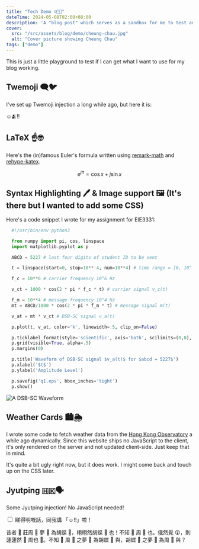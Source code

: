 ```yaml
---
title: "Tech Demo ☺️🧑‍💻"
dateTime: 2024-05-08T02:00+08:00
description: 'A "blog post" which serves as a sandbox for me to test and showcase what I can do with Astro.'
cover:
  src: "/src/assets/blog/demo/cheung-chau.jpg"
  alt: "Cover picture showing Cheung Chau"
tags: ["demo"]
---
```




This is just a little playground to test if I can get what I want to use for my blog working.

## Twemoji 🗨️🐦

I've set up Twemoji injection a long while ago, but here it is:

☺️🫂‼️

## LaTeX ☝️🤓

Here's the (in)famous Euler's formula written using [remark-math](https://github.com/remarkjs/remark-math/tree/main/packages/remark-math) and [rehype-katex](https://github.com/remarkjs/remark-math/tree/main/packages/rehype-katex).

$$
e^{j\pi} = \cos x + j \sin x
$$

## Syntax Highlighting 🖊️ & Image support 🖼️ (It's there but I wanted to add some CSS)

Here's a code snippet I wrote for my assignment for EIE3331:

```python
  #!/usr/bin/env python3

  from numpy import pi, cos, linspace
  import matplotlib.pyplot as p

  ABCD = 5227 # last four digits of student ID to be sent

  t = linspace(start=0, stop=10**-4, num=10**4) # time range = [0, 10^-4]

  f_c = 10**6 # carrier frequency 10^6 Hz

  v_ct = 1000 * cos(2 * pi * f_c * t) # carrier signal v_c(t)

  f_m = 10**4 # message frequency 10^4 Hz
  mt = ABCD/1000 * cos(2 * pi * f_m * t) # message signal m(t)

  v_at = mt * v_ct # DSB-SC signal v_a(t)

  p.plot(t, v_at, color='k', linewidth=.5, clip_on=False)

  p.ticklabel_format(style='scientific', axis='both', scilimits=(0,0), useMathText=True) # make the tick labels look less ugly
  p.grid(visible=True, alpha=.5)
  p.margins(0)

  p.title('Waveform of DSB-SC signal $v_a(t)$ for $abcd = 5227$')
  p.xlabel('$t$')
  p.ylabel('Amplitude Level')

  p.savefig('q1.eps', bbox_inches='tight')
  p.show()
```

![A DSB-SC Waveform](../../assets/blog/demo/dsb-sc.png)

## Weather Cards 🏙️🌦️

I wrote some code to fetch weather data from the [Hong Kong Observatory](https://www.hko.gov.hk/en/index.html) a while ago dynamically. Since this website ships no JavaScript to the client, it's only rendered on the server and not updated client-side. Just keep that in mind.

It's quite a bit ugly right now, but it does work. I might come back and touch up on the CSS later.

<div class="not-prose flex flex-col mx-auto w-[360px]">
  <WeatherInfo />
  <WeatherCard
    displayLocation="Cheung Sha Wan"
    API_URL="https://www.hko.gov.hk/PDADATA/locspc/data/gridData/0808_en.xml"
  />
  <WeatherCard displayLocation="Hung Hom" API_URL="https://www.hko.gov.hk/PDADATA/locspc/data/gridData/0906_en.xml" />
</div>

## Jyutping 🇭🇰🗣️

Some Jyutping injection! No JavaScript needed!

<input type="checkbox" class="toggle toggle-lg toggle-accent" id="jyutping-toggle" />

<Jyutping>
睇得明嘅話，同我講 「☺️‼️」啦！

昔者 📅 莊周 👴 夢 💭 為胡蝶 🦋，栩栩然胡蝶 🦋 也！不知 🤷 周 👴 也。俄然覺 😲，則蘧蘧然 🥴 周也 👴。不知 🤷 周 👴 之夢 💭 為胡蝶 🦋 與，胡蝶 🦋 之夢 💭 為周 👴 與？

</Jyutping>
